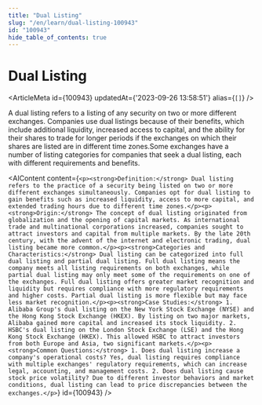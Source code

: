 ```yaml
---
title: "Dual Listing"
slug: "/en/learn/dual-listing-100943"
id: "100943"
hide_table_of_contents: true
---
```



# Dual Listing

<ArticleMeta id={100943} updatedAt={'2023-09-26 13:58:51'} alias={`[]`} />
<div className='border-solid border-b border-t-0 my-4 border-[var(--ifm-color-gray-300)]' />

A dual listing refers to a listing of any security on two or more different exchanges. Companies use dual listings because of their benefits, which include additional liquidity, increased access to capital, and the ability for their shares to trade for longer periods if the exchanges on which their shares are listed are in different time zones.Some exchanges have a number of listing categories for companies that seek a dual listing, each with different requirements and benefits.

<AIContent content={`<p><strong>Definition:</strong> Dual listing refers to the practice of a security being listed on two or more different exchanges simultaneously. Companies opt for dual listing to gain benefits such as increased liquidity, access to more capital, and extended trading hours due to different time zones.</p><p><strong>Origin:</strong> The concept of dual listing originated from globalization and the opening of capital markets. As international trade and multinational corporations increased, companies sought to attract investors and capital from multiple markets. By the late 20th century, with the advent of the internet and electronic trading, dual listing became more common.</p><p><strong>Categories and Characteristics:</strong> Dual listing can be categorized into full dual listing and partial dual listing. Full dual listing means the company meets all listing requirements on both exchanges, while partial dual listing may only meet some of the requirements on one of the exchanges. Full dual listing offers greater market recognition and liquidity but requires compliance with more regulatory requirements and higher costs. Partial dual listing is more flexible but may face less market recognition.</p><p><strong>Case Studies:</strong> 1. Alibaba Group's dual listing on the New York Stock Exchange (NYSE) and the Hong Kong Stock Exchange (HKEX). By listing on two major markets, Alibaba gained more capital and increased its stock liquidity. 2. HSBC's dual listing on the London Stock Exchange (LSE) and the Hong Kong Stock Exchange (HKEX). This allowed HSBC to attract investors from both Europe and Asia, two significant markets.</p><p><strong>Common Questions:</strong> 1. Does dual listing increase a company's operational costs? Yes, dual listing requires compliance with multiple exchanges' regulatory requirements, which can increase legal, accounting, and management costs. 2. Does dual listing cause stock price volatility? Due to different investor behaviors and market conditions, dual listing can lead to price discrepancies between the exchanges.</p>`} id={100943} />
